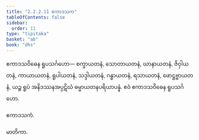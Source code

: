 ```yaml
---
title: "2.2.2.11 ဧကာဒသက"
tableOfContents: false
sidebar:
  order: 11
type: "tipitaka"
basket: "ab"
book: "dhs"
---
```



<DynamicBreadcrumb />

<Division number="593" book="dhs" e="ch" v="29" p="155">

<Paragraph number="1231" book="dhs">
ဧကာဒသဝိဓေန ရူပသင်္ဂဟော—
</Paragraph>

<Paragraph number="1232" book="dhs">
စက္ခာယတနံ, သောတာယတနံ, ဃာနာယတနံ, ဇိဝှါယတနံ, ကာယာယတနံ, ရူပါယတနံ, သဒ္ဒါယတနံ, ဂန္ဓာယတနံ, ရသာယတနံ, ဖောဋ္ဌဗ္ဗာယတနံ, ယဉ္စ ရူပံ အနိဒဿနအပ္ပဋိဃံ ဓမ္မာယတနပရိယာပန္နံ.

</Paragraph>
</Division>

<Paragraph number="1233" type="center" book="dhs">
ဧဝံ ဧကာဒသဝိဓေန ရူပသင်္ဂဟော.

  
ဧကာဒသကံ.

  
မာတိကာ.
</Paragraph>